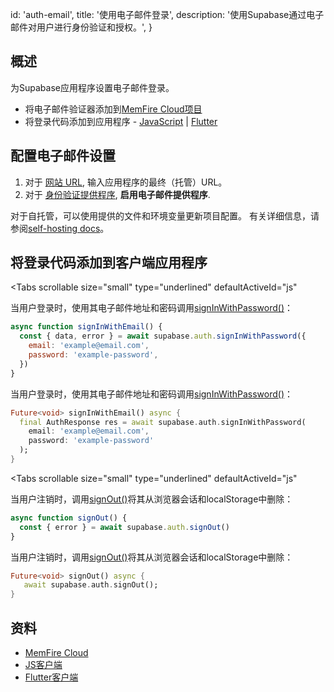 
  id: 'auth-email',
  title: '使用电子邮件登录',
  description: '使用Supabase通过电子邮件对用户进行身份验证和授权。',
}

## 概述

为Supabase应用程序设置电子邮件登录。

- 将电子邮件验证器添加到[MemFire Cloud项目](https://cloud.memfiredb.com)
- 将登录代码添加到应用程序 - [JavaScript](https://github.com/supabase/supabase-js) | [Flutter](https://github.com/supabase/supabase-flutter)

## 配置电子邮件设置

1. 对于 [网站 URL](https://app.supabase.com/project/_/auth/url-configuration), 输入应用程序的最终（托管）URL。
1. 对于 [身份验证提供程序](https://app.supabase.com/project/_/auth/providers), **启用电子邮件提供程序**.

<Admonition type="info" label="Self hosting">

对于自托管，可以使用提供的文件和环境变量更新项目配置。
有关详细信息，请参阅[self-hosting docs](/docs/guides/hosting/overview#configuration)。

</Admonition>

## 将登录代码添加到客户端应用程序

<Tabs
  scrollable
  size="small"
  type="underlined"
  defaultActiveId="js"
>
<TabPanel id="js" label="JavaScript">

当用户登录时，使用其电子邮件地址和密码调用[signInWithPassword()](/docs/reference/javascript/auth-signinwithpassword)：

```js
async function signInWithEmail() {
  const { data, error } = await supabase.auth.signInWithPassword({
    email: 'example@email.com',
    password: 'example-password',
  })
}
```

</TabPanel>
<TabPanel id="dart" label="Dart">

当用户登录时，使用其电子邮件地址和密码调用[signInWithPassword()](/docs/reference/javascript/auth-signinwithpassword)：

```dart
Future<void> signInWithEmail() async {
  final AuthResponse res = await supabase.auth.signInWithPassword(
    email: 'example@email.com',
    password: 'example-password'
  );
}
```

</TabPanel>
</Tabs>

<Tabs
  scrollable
  size="small"
  type="underlined"
  defaultActiveId="js"
>
<TabPanel id="js" label="JavaScript">

当用户注销时，调用[signOut()](/docs/reference/javascript/auth-signOut)将其从浏览器会话和localStorage中删除：

```js
async function signOut() {
  const { error } = await supabase.auth.signOut()
}
```

</TabPanel>
<TabPanel id="dart" label="Dart">

当用户注销时，调用[signOut()](/docs/reference/javascript/auth-signOut)将其从浏览器会话和localStorage中删除：

```dart
Future<void> signOut() async {
   await supabase.auth.signOut();
}
```

</TabPanel>
</Tabs>

## 资料

- [MemFire Cloud](https://cloud.memfiredb.com)
- [JS客户端](https://github.com/supabase/supabase-js)
- [Flutter客户端](https://github.com/supabase/supabase-flutter)


